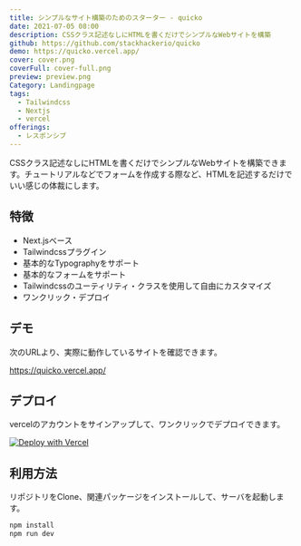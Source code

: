 ```yaml
---
title: シンプルなサイト構築のためのスターター - quicko
date: 2021-07-05 08:00
description: CSSクラス記述なしにHTMLを書くだけでシンプルなWebサイトを構築
github: https://github.com/stackhackerio/quicko
demo: https://quicko.vercel.app/
cover: cover.png
coverFull: cover-full.png
preview: preview.png
Category: Landingpage
tags:
  - Tailwindcss
  - Nextjs
  - vercel
offerings:
  - レスポンシブ
---
```

CSSクラス記述なしにHTMLを書くだけでシンプルなWebサイトを構築できます。チュートリアルなどでフォームを作成する際など、HTMLを記述するだけでいい感じの体裁にします。

## 特徴

- Next.jsベース
- Tailwindcssプラグイン
- 基本的なTypographyをサポート
- 基本的なフォームをサポート
- Tailwindcssのユーティリティ・クラスを使用して自由にカスタマイズ
- ワンクリック・デプロイ

## デモ

次のURLより、実際に動作しているサイトを確認できます。

https://quicko.vercel.app/

## デプロイ

vercelのアカウントをサインアップして、ワンクリックでデプロイできます。

[![Deploy with Vercel](https://vercel.com/button)](https://vercel.com/new/git/external?repository-url=https%3A%2F%2Fgithub.com%2Fstackhackerio%2Fquicko)

## 利用方法

リポジトリをClone、関連パッケージをインストールして、サーバを起動します。

```sh
npm install
npm run dev
```
